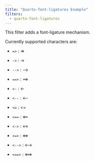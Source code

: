 ```yaml
---
title: "Quarto-font-ligatures Example"
filters:
  - quarto-font-ligatures
---
```


This filter adds a font-ligature mechanism.

Currently supported characters are:

- `=>` : =>

- `->` : ->

- `-->` : -->

- `==>` : ==>

- `<-` : <-

- `<--` : <--

- `<=` : <=

- `<==` : <==

- `<->` : <->

- `<=>` : <=>

- `<-->` : <-->

- `<==>` : <==>
